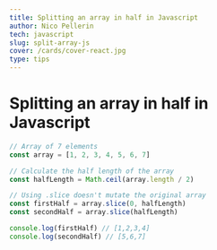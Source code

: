 ```yaml
---
title: Splitting an array in half in Javascript
author: Nico Pellerin
tech: javascript
slug: split-array-js
cover: /cards/cover-react.jpg
type: tips
---
```


<SEO title="Splitting an array in half in Javascript" />

# Splitting an array in half in Javascript

<Spacer margin="6rem 0 4rem 0" />

```jsx
// Array of 7 elements
const array = [1, 2, 3, 4, 5, 6, 7]

// Calculate the half length of the array
const halfLength = Math.ceil(array.length / 2)

// Using .slice doesn't mutate the original array
const firstHalf = array.slice(0, halfLength)
const secondHalf = array.slice(halfLength)

console.log(firstHalf) // [1,2,3,4]
console.log(secondHalf) // [5,6,7]
```

<Spacer margin="6rem 0 4rem 0" />
